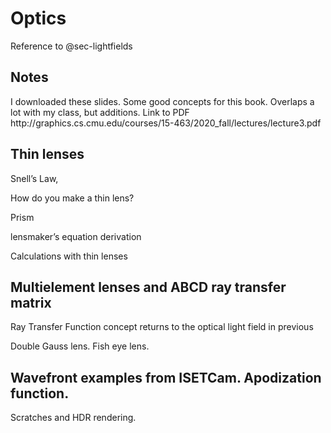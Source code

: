 # Optics {#sec-optics}

Reference to @sec-lightfields

## Notes

I downloaded these slides. Some good concepts for this book. Overlaps a lot with my class, but additions. Link to PDF http://graphics.cs.cmu.edu/courses/15-463/2020_fall/lectures/lecture3.pdf

## Thin lenses

Snell’s Law,

How do you make a thin lens?

Prism

lensmaker’s equation derivation

Calculations with thin lenses

## Multielement lenses and ABCD ray transfer matrix

Ray Transfer Function concept returns to the optical light field in previous

Double Gauss lens. Fish eye lens.

## Wavefront examples from ISETCam. Apodization function.

Scratches and HDR rendering.